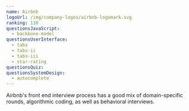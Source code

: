 ```yaml
---
name: Airbnb
logoUrl: /img/company-logos/airbnb-logomark.svg
ranking: 110
questionsJavaScript:
  - backbone-model
questionsUserInterface:
  - tabs
  - tabs-ii
  - tabs-iii
  - star-rating
questionsQuiz:
questionsSystemDesign:
  - autocomplete
---
```


Airbnb's front end interview process has a good mix of domain-specific rounds, algorithmic coding, as well as behavioral interviews.
